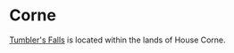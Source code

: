 
# Corne

<ProjectDetails
  floatRight
  region="Riverlands"
  house="House Corne"
  type="Castle"
  status="In Progress"
  warp="/warp corne"
  projectLead="kuzlov"
  dateStarted="April 5, 2020"
  dateCompleted="Invalid Date"
/>

[Tumbler's Falls](https://awoiaf.westeros.org/index.php/Tumbler%27s_Falls) is located within the lands of House Corne.
